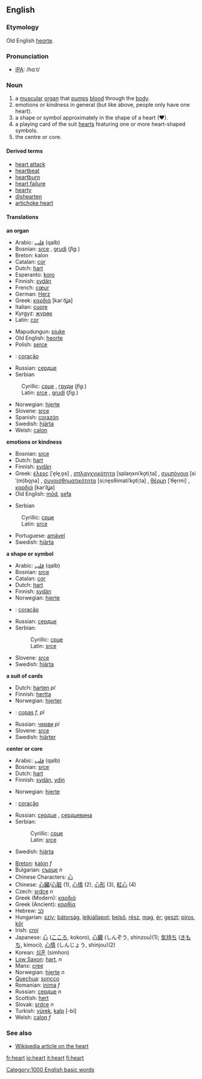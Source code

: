 ==English==

{{rank|heard|night|mind|203|heart|going|knew|seen}}

===Etymology===
Old English [[heorte]].

===Pronunciation===
*[[IPA]]: /hɑːt/

===Noun===
{{en-noun-reg}}

# a [[muscular]] [[organ]] that [[pump]]s [[blood]] through the [[body]].
# emotions or kindness in general (but like above, people only have one heart).
# a shape or symbol approximately in the shape of a heart (♥).
# a playing card of the suit [[hearts]] featuring one or more heart-shaped symbols.
# the centre or core.

====Derived terms====
* [[heart attack]]
* [[heartbeat]]
* [[heartburn]]
* [[heart failure]]
*[[hearty]]
*[[dishearten]]
*[[artichoke heart]]

====Translations====
'''an organ'''
{{top}}
*Arabic: [[قلب]] (qalb)
*Bosnian: [[srce]] {{n}}, [[grudi]] {{f}} (''fig.'')
*Breton: kalon {{f}}
*Catalan: [[cor]]
*Dutch: [[hart]] {{n}}
*Esperanto: [[koro]]
*Finnish: [[sydän]]
*French: [[cœur]] {{m}}
*German: [[Herz]] {{n}}
*Greek: [[καρδιά]] [karˈðʝa] {{f}}
*Italian: [[cuore]] {{m}}
*Kyrgyz: [[жүрөк]]
*Latin: [[cor]] {{n}}
{{mid}}
*Mapudungun: [[piuke]]
*Old English: [[heorte]]
*Polish: [[serce]] {{m}}
*{{pt}}: [[coração]] {{m}}
*Russian: [[сердце]] {{n}}
*Serbian
:Cyrillic: [[срце]] {{n}}, [[груди]] {{f}} (''fig.'')
:Latin: [[srce]] {{n}}, [[grudi]] {{f}} (''fig.'')
*Norwegian: [[hjerte]] {{n}}
*Slovene: [[srce]] {{n}}
*Spanish: [[corazón]] {{m}}
*Swedish: [[hjärta]] {{n}}
*Welsh: [[calon]]
{{bottom}}

'''emotions or kindness'''
{{top}}
*Bosnian: [[srce]] {{n}}
*Dutch: [[hart]] {{n}}
*Finnish: [[sydän]]
*Greek: [[έλεος]] [ˈe̞le̞ˌo̞s] {{n}}, [[σπλαγχνικότητα]] [splaŋxniˈko̞tiˌta] {{f}}, [[συμπόνοια]] [siˈ(m)bo̞ɲa] {{f}}, [[συναισθηματικότητα]] [siˌne̞sθimatiˈko̞tiˌta] {{f}}, [[θέρμη]] [ˈθe̞rmi] {{f}}, [[καρδιά]] [karˈðʝa] {{f}}
*Old English: [[mod#Old English|mōd]], [[sefa]]
{{mid}}
*Serbian
:Cyrillic: [[срце]] {{n}}
:Latin: [[srce]] {{n}}
*Portuguese: [[amável]]
*Swedish: [[hjärta]] {{n}}
{{bottom}}

'''a shape or symbol'''
{{top}}
*Arabic: [[قلب]] (qalb)
*Bosnian: [[srce]] {{n}}
*Catalan: [[cor]]
*Dutch: [[hart]] {{n}}
*Finnish: [[sydän]]
*Norwegian: [[hjerte]] {{n}}
*{{pt}}: [[coração]] {{m}}
{{mid}}
*Russian: [[сердце]] {{n}}
*Serbian:
*:Cyrillic: [[срце]] {{n}}
*:Latin: [[srce]] {{n}}
*Slovene: [[srce]] {{n}}
*Swedish: [[hjärta]] {{n}}
{{bottom}}

'''a suit of cards'''
{{top}}
*Dutch: [[harten]] ''pl''
*Finnish: [[hertta]]
*Norwegian: [[hjerter]] {{n}}
{{mid}}
*{{pt}}: [[copas]] ''f, pl''
*Russian: [[черви]] ''pl''
*Slovene: [[srce]] {{n}}
*Swedish: [[hjärter]] {{n}}
{{bottom}}

'''center or core'''
{{top}}
*Arabic: [[قلب]] (qalb)
*Bosnian: [[srce]] {{n}}
*Dutch: [[hart]] {{n}}
*Finnish: [[sydän]], [[ydin]]
{{mid}}
*Norwegian: [[hjerte]] {{n}}
*{{pt}}: [[coração]] {{m}}
*Russian: [[сердце]] {{n}}, [[сердцевина]] {{f}}
*Serbian:
*:Cyrillic: [[срце]] {{n}}
*:Latin: [[srce]] {{n}}
*Swedish: [[hjärta]] {{n}}
{{bottom}}

{{checktrans}}

*[[Breton]]: [[kalon]] ''f''
*Bulgarian: [[сърце]] ''n''
*Chinese Characters: [[心]]
*Chinese: [[心臟]]/[[心脏]] (1), [[心情]] (2), [[心形]] (3), [[紅心]] (4)
*Czech: [[srdce]] ''n''
*Greek (Modern): [[καρδιά]]
*Greek (Ancient): [[καρθία]]
*Hebrew: [[לב]] {{m}}
*Hungarian: [[szív]]; [[bátorság]], [[lelkiállapot]]; [[belső]], [[rész]], [[mag]], [[ér]]; [[geszt]]; [[piros]], [[kőr]]
*Irish: [[croí]] {{m}}
*Japanese: [[心]] ([[こころ]], kokoro), [[心臓]] (しんぞう, shinzou)(1); [[気持ち]] ([[きもち]], kimoci), [[心情]] (しんじょう, shinjou)(2)
*Korean: [[심혼]] (simhon)
*[[Low Saxon]]: [[hart]], ''n''
*Manx: [[cree#Manx|cree]]
*Norwegian: [[hjerte]] ''n''
*[[Quechua]]: [[soncco]]
*Romanian: [[inima]] ''f''
*Russian: [[сердце]] ''n''
*Scottish: [[hert]]
*Slovak: [[srdce]] ''n''
*Turkish: [[yürek]], [[kalp]] [-bi]
*Welsh: [[calon]] ''f''

===See also===
*[[w:heart|Wikipedia article on the heart]]

[[Category:1000 English basic words]]

[[fr:heart]]
[[io:heart]]
[[it:heart]]
[[fi:heart]]